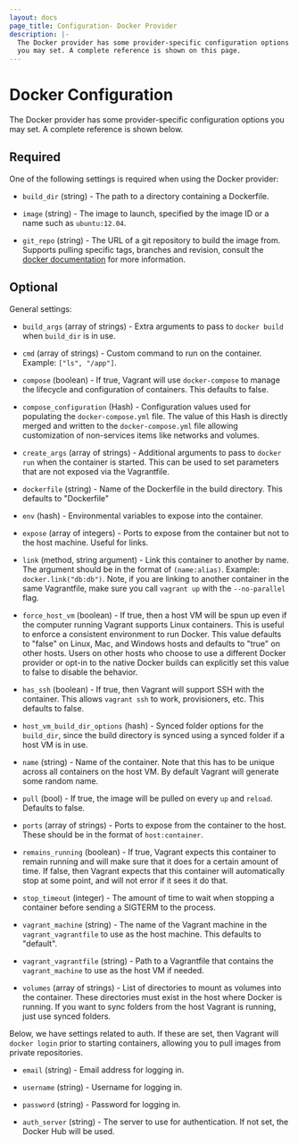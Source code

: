 ```yaml
---
layout: docs
page_title: Configuration- Docker Provider
description: |-
  The Docker provider has some provider-specific configuration options
  you may set. A complete reference is shown on this page.
---
```


# Docker Configuration

The Docker provider has some provider-specific configuration options
you may set. A complete reference is shown below.

## Required

One of the following settings is required when using the Docker provider:

- `build_dir` (string) - The path to a directory containing a Dockerfile.

- `image` (string) - The image to launch, specified by the image ID or a name
  such as `ubuntu:12.04`.

- `git_repo` (string) - The URL of a git repository to build the image from.
  Supports pulling specific tags, branches and revision, consult the
  [docker documentation](https://docs.docker.com/engine/reference/commandline/build/#/git-repositories)
  for more information.

## Optional

General settings:

- `build_args` (array of strings) - Extra arguments to pass to
  `docker build` when `build_dir` is in use.

- `cmd` (array of strings) - Custom command to run on the container.
  Example: `["ls", "/app"]`.

- `compose` (boolean) - If true, Vagrant will use `docker-compose` to
  manage the lifecycle and configuration of containers. This defaults
  to false.

- `compose_configuration` (Hash) - Configuration values used for populating
  the `docker-compose.yml` file. The value of this Hash is directly merged
  and written to the `docker-compose.yml` file allowing customization of
  non-services items like networks and volumes.

- `create_args` (array of strings) - Additional arguments to pass to
  `docker run` when the container is started. This can be used to set
  parameters that are not exposed via the Vagrantfile.

- `dockerfile` (string) - Name of the Dockerfile in the build directory.
  This defaults to "Dockerfile"

- `env` (hash) - Environmental variables to expose into the container.

- `expose` (array of integers) - Ports to expose from the container
  but not to the host machine. Useful for links.

- `link` (method, string argument) - Link this container to another
  by name. The argument should be in the format of `(name:alias)`.
  Example: `docker.link("db:db")`. Note, if you are linking to
  another container in the same Vagrantfile, make sure you call
  `vagrant up` with the `--no-parallel` flag.

- `force_host_vm` (boolean) - If true, then a host VM will be spun up
  even if the computer running Vagrant supports Linux containers. This
  is useful to enforce a consistent environment to run Docker. This value
  defaults to "false" on Linux, Mac, and Windows hosts and defaults to "true"
  on other hosts. Users on other hosts who choose to use a different Docker
  provider or opt-in to the native Docker builds can explicitly set this
  value to false to disable the behavior.

- `has_ssh` (boolean) - If true, then Vagrant will support SSH with
  the container. This allows `vagrant ssh` to work, provisioners, etc.
  This defaults to false.

- `host_vm_build_dir_options` (hash) - Synced folder options for the
  `build_dir`, since the build directory is synced using a synced folder
  if a host VM is in use.

- `name` (string) - Name of the container. Note that this has to be unique
  across all containers on the host VM. By default Vagrant will generate
  some random name.

- `pull` (bool) - If true, the image will be pulled on every `up` and
  `reload`. Defaults to false.

- `ports` (array of strings) - Ports to expose from the container to the
  host. These should be in the format of `host:container`.

- `remains_running` (boolean) - If true, Vagrant expects this container
  to remain running and will make sure that it does for a certain amount
  of time. If false, then Vagrant expects that this container will
  automatically stop at some point, and will not error if it sees it do that.

- `stop_timeout` (integer) - The amount of time to wait when stopping
  a container before sending a SIGTERM to the process.

- `vagrant_machine` (string) - The name of the Vagrant machine in the
  `vagrant_vagrantfile` to use as the host machine. This defaults to
  "default".

- `vagrant_vagrantfile` (string) - Path to a Vagrantfile that contains
  the `vagrant_machine` to use as the host VM if needed.

- `volumes` (array of strings) - List of directories to mount as
  volumes into the container. These directories must exist in the
  host where Docker is running. If you want to sync folders from the
  host Vagrant is running, just use synced folders.

Below, we have settings related to auth. If these are set, then Vagrant
will `docker login` prior to starting containers, allowing you to pull
images from private repositories.

- `email` (string) - Email address for logging in.

- `username` (string) - Username for logging in.

- `password` (string) - Password for logging in.

- `auth_server` (string) - The server to use for authentication. If not
  set, the Docker Hub will be used.
